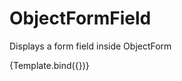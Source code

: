 

<!-- Define story settings here -->
<Meta title="Components/ObjectFormField" />

# ObjectFormField
Displays a form field inside ObjectForm

<Story name="Default">
    {Template.bind({})}
</Story>
